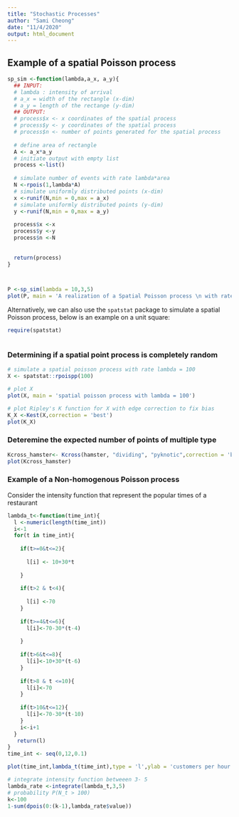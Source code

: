 ```yaml
---
title: "Stochastic Processes"
author: "Sami Cheong"
date: "11/4/2020"
output: html_document
---
```


## Example of a spatial Poisson process 

```r


sp_sim <-function(lambda,a_x, a_y){
  ## INPUT:
  # lambda : intensity of arrival
  # a_x = width of the rectangle (x-dim)
  # a_y = length of the rectange (y-dim)
  ## OUTPUT:
  # process$x <- x coordinates of the spatial process
  # process$y <- y coordinates of the spatial process
  # process$n <- number of points generated for the spatial process
  
  # define area of rectangle
  A <- a_x*a_y
  # initiate output with empty list 
  process <-list()
  
  # simulate number of events with rate lambda*area
  N <-rpois(1,lambda*A)
  # simulate uniformly distributed points (x-dim)
  x <-runif(N,min = 0,max = a_x)
  # simulate uniformly distributed points (y-dim)
  y <-runif(N,min = 0,max = a_y)
  
  process$x <-x
  process$y <-y
  process$n <-N
  
  
  return(process)
}



P <-sp_sim(lambda = 10,3,5)
plot(P, main = 'A realization of a Spatial Poisson process \n with rate 10 an on 3-by-5 region', ylab ='y', xlab = 'x')

```


Alternatively, we can also use the `spatstat` package to simulate a spatial Poisson process, below is an example on a unit square:

```r


require(spatstat)



```

### Determining if a spatial point process is completely random


```r
# simulate a spatial poisson process with rate lambda = 100
X <- spatstat::rpoispp(100)

# plot X
plot(X, main = 'spatial poisson process with lambda = 100')

# plot Ripley's K function for X with edge correction to fix bias
K_X <-Kest(X,correction = 'best')
plot(K_X)

```

### Deteremine the expected number of points of multiple type 

```r

Kcross_hamster<- Kcross(hamster, "dividing", "pyknotic",correction = 'best') 
plot(Kcross_hamster)

```



### Example of a Non-homogenous Poisson process

Consider the intensity function that represent the popular times of a restaurant

```r
lambda_t<-function(time_int){
  l <-numeric(length(time_int))
  i<-1
  for(t in time_int){
    
    if(t>=0&t<=2){
      
      l[i] <- 10+30*t
      
    }
    
    if(t>2 & t<4){
      
      l[i] <-70
    }
    
    if(t>=4&t<=6){
      l[i]<-70-30*(t-4)
      
    }
    
    if(t>6&t<=8){
      l[i]<-10+30*(t-6)
    }
   
    if(t>8 & t <=10){
      l[i]<-70
    }
    
    if(t>10&t<=12){
      l[i]<-70-30*(t-10)
    }
    i<-i+1
  }
   return(l)
}
time_int <- seq(0,12,0.1)

plot(time_int,lambda_t(time_int),type = 'l',ylab = 'customers per hour', xlab='huors since opening',main = 'Example of lambda(t)' )

# integrate intensity function betweeen 3- 5
lambda_rate <-integrate(lambda_t,3,5)
# probability P(N_t > 100)
k<-100
1-sum(dpois(0:(k-1),lambda_rate$value))


```


